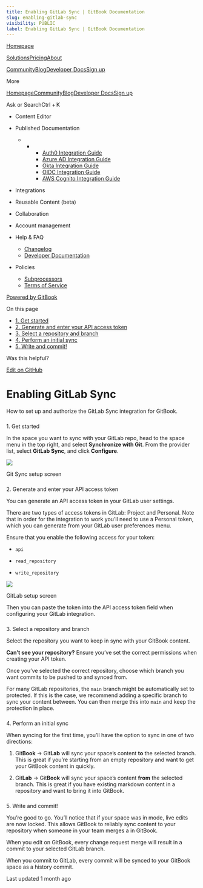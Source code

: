```yaml
---
title: Enabling GitLab Sync | GitBook Documentation
slug: enabling-gitlab-sync
visibility: PUBLIC
label: Enabling GitLab Sync | GitBook Documentation
---
```

[Homepage](https://www.gitbook.com/)

[Solutions](https://www.gitbook.com/solutions/public-docs)[Pricing](https://www.gitbook.com/pricing)[About](https://www.gitbook.com/about)

[Community](https://github.com/GitbookIO/community)[Blog](https://www.gitbook.com/blog)[Developer Docs](https://developer.gitbook.com/)[Sign up](https://gitbook.com/join)

More

[Homepage](https://www.gitbook.com/)[Community](https://github.com/GitbookIO/community)[Blog](https://www.gitbook.com/blog)[Developer Docs](https://developer.gitbook.com/)[Sign up](https://gitbook.com/join)

Ask or SearchCtrl + K

*   Content Editor
    
*   Published Documentation
    
    *   *   *   [Auth0 Integration Guide](https://developer.gitbook.com/visitor-authentication/guides/integrations/how-to-use-auth0-integration-for-visitor-authentication)
            *   [Azure AD Integration Guide](https://developer.gitbook.com/visitor-authentication/guides/integrations/how-to-use-azure-ad-integration-for-visitor-authentication)
            *   [Okta Integration Guide](https://developer.gitbook.com/visitor-authentication/guides/integrations/how-to-use-okta-integration-for-visitor-authentication)
            *   [OIDC Integration Guide](https://developer.gitbook.com/visitor-authentication/guides/integrations/how-to-use-the-oidc-integration-for-visitor-authentication)
            *   [AWS Cognito Integration Guide](https://developer.gitbook.com/visitor-authentication/guides/integrations/how-to-use-the-aws-cognito-integration-for-visitor-authentication)
            
        
    
*   Integrations
    
*   Reusable Content (beta)
    
*   Collaboration
    
*   Account management
    
*   Help & FAQ
    
    *   [Changelog](https://changelog.gitbook.com/)
    *   [Developer Documentation](https://developer.gitbook.com/)
*   Policies
    
    *   [Subprocessors](https://policies.gitbook.com/security/subprocessors)
    *   [Terms of Service](https://policies.gitbook.com/terms)

[Powered by GitBook](https://www.gitbook.com/?utm_source=content&utm_medium=trademark&utm_campaign=NkEGS7hzeqa35sMXQZ4X)

On this page

*   [1\. Get started](#id-1.-get-started)
*   [2\. Generate and enter your API access token](#id-2.-generate-and-enter-your-api-access-token)
*   [3\. Select a repository and branch](#id-3.-select-a-repository-and-branch)
*   [4\. Perform an initial sync](#id-4.-perform-an-initial-sync)
*   [5\. Write and commit!](#id-5.-write-and-commit)

Was this helpful?

[Edit on GitHub](https://github.com/GitbookIO/public-docs/blob/main/integrations/git-sync/enabling-gitlab-sync.md)

Enabling GitLab Sync
====================

How to set up and authorize the GitLab Sync integration for GitBook.

### 

[](#id-1.-get-started)

1\. Get started

In the space you want to sync with your GitLab repo, head to the space menu in the top right, and select **Synchronize with Git**. From the provider list, select **GitLab Sync**, and click **Configure**.

![](https://docs.gitbook.com/~gitbook/image?url=https%3A%2F%2F1050631731-files.gitbook.io%2F%7E%2Ffiles%2Fv0%2Fb%2Fgitbook-x-prod.appspot.com%2Fo%2Fspaces%252FNkEGS7hzeqa35sMXQZ4X%252Fuploads%252FtGzwCg5lMxiIhk3ky3AT%252Fgitlab.png%3Falt%3Dmedia%26token%3D36cba4b0-cee9-4ab4-8b6f-50bf5423f830&width=768&dpr=4&quality=100&sign=ddd780ee&sv=1)

Git Sync setup screen

### 

[](#id-2.-generate-and-enter-your-api-access-token)

2\. Generate and enter your API access token

You can generate an API access token in your GitLab user settings.

There are two types of access tokens in GitLab: Project and Personal. Note that in order for the integration to work you’ll need to use a Personal token, which you can generate from your GitLab user preferences menu.

Ensure that you enable the following access for your token:

*   `api`
    
*   `read_repository`
    
*   `write_repository`
    

![](https://docs.gitbook.com/~gitbook/image?url=https%3A%2F%2F1050631731-files.gitbook.io%2F%7E%2Ffiles%2Fv0%2Fb%2Fgitbook-x-prod.appspot.com%2Fo%2Fspaces%252FNkEGS7hzeqa35sMXQZ4X%252Fuploads%252FbvmI38xwdqRvOztI7STk%252Fgitlab-configuration.png%3Falt%3Dmedia%26token%3Df30dda02-c844-4288-8dd1-91bb34aacd6d&width=768&dpr=4&quality=100&sign=d72135e5&sv=1)

GitLab setup screen

Then you can paste the token into the API access token field when configuring your GitLab integration.

### 

[](#id-3.-select-a-repository-and-branch)

3\. Select a repository and branch

Select the repository you want to keep in sync with your GitBook content.

**Can’t see your repository?** Ensure you’ve set the correct permissions when creating your API token.

Once you’ve selected the correct repository, choose which branch you want commits to be pushed to and synced from.

For many GitLab repositories, the `main` branch might be automatically set to protected. If this is the case, we recommend adding a specific branch to sync your content between. You can then merge this into `main` and keep the protection in place.

### 

[](#id-4.-perform-an-initial-sync)

4\. Perform an initial sync

When syncing for the first time, you’ll have the option to sync in one of two directions:

1.  Git**Book** -> Git**Lab** will sync your space’s content **to** the selected branch. This is great if you’re starting from an empty repository and want to get your GitBook content in quickly.
    
2.  Git**Lab** -> Git**Book** will sync your space’s content **from** the selected branch. This is great if you have existing markdown content in a repository and want to bring it into GitBook.
    

### 

[](#id-5.-write-and-commit)

5\. Write and commit!

You’re good to go. You’ll notice that if your space was in mode, live edits are now locked. This allows GitBook to reliably sync content to your repository when someone in your team merges a in GitBook.

When you edit on GitBook, every change request merge will result in a commit to your selected GitLab branch.

When you commit to GitLab, every commit will be synced to your GitBook space as a history commit.

Last updated 1 month ago
